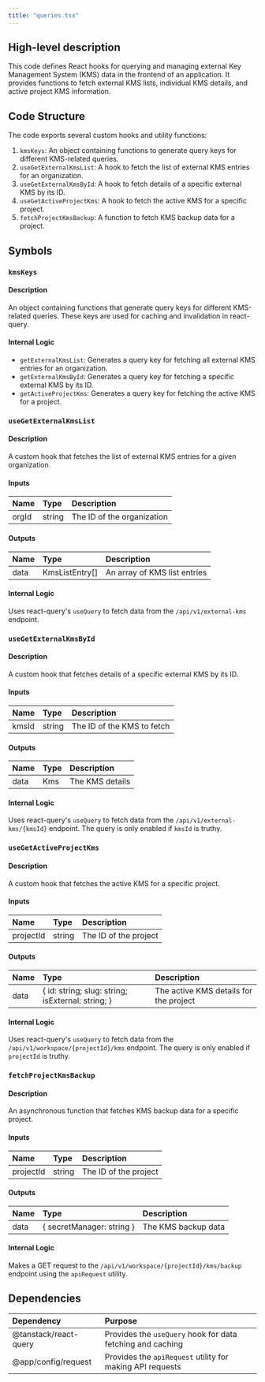 ```yaml
---
title: "queries.tsx"
---
```


## High-level description
This code defines React hooks for querying and managing external Key Management System (KMS) data in the frontend of an application. It provides functions to fetch external KMS lists, individual KMS details, and active project KMS information.

## Code Structure
The code exports several custom hooks and utility functions:
1. `kmsKeys`: An object containing functions to generate query keys for different KMS-related queries.
2. `useGetExternalKmsList`: A hook to fetch the list of external KMS entries for an organization.
3. `useGetExternalKmsById`: A hook to fetch details of a specific external KMS by its ID.
4. `useGetActiveProjectKms`: A hook to fetch the active KMS for a specific project.
5. `fetchProjectKmsBackup`: A function to fetch KMS backup data for a project.

## Symbols

### `kmsKeys`
#### Description
An object containing functions that generate query keys for different KMS-related queries. These keys are used for caching and invalidation in react-query.

#### Internal Logic
- `getExternalKmsList`: Generates a query key for fetching all external KMS entries for an organization.
- `getExternalKmsById`: Generates a query key for fetching a specific external KMS by its ID.
- `getActiveProjectKms`: Generates a query key for fetching the active KMS for a project.

### `useGetExternalKmsList`
#### Description
A custom hook that fetches the list of external KMS entries for a given organization.

#### Inputs
| Name | Type | Description |
|:-----|:-----|:------------|
| orgId | string | The ID of the organization |

#### Outputs
| Name | Type | Description |
|:-----|:-----|:------------|
| data | KmsListEntry[] | An array of KMS list entries |

#### Internal Logic
Uses react-query's `useQuery` to fetch data from the `/api/v1/external-kms` endpoint.

### `useGetExternalKmsById`
#### Description
A custom hook that fetches details of a specific external KMS by its ID.

#### Inputs
| Name | Type | Description |
|:-----|:-----|:------------|
| kmsId | string | The ID of the KMS to fetch |

#### Outputs
| Name | Type | Description |
|:-----|:-----|:------------|
| data | Kms | The KMS details |

#### Internal Logic
Uses react-query's `useQuery` to fetch data from the `/api/v1/external-kms/{kmsId}` endpoint. The query is only enabled if `kmsId` is truthy.

### `useGetActiveProjectKms`
#### Description
A custom hook that fetches the active KMS for a specific project.

#### Inputs
| Name | Type | Description |
|:-----|:-----|:------------|
| projectId | string | The ID of the project |

#### Outputs
| Name | Type | Description |
|:-----|:-----|:------------|
| data | { id: string; slug: string; isExternal: string; } | The active KMS details for the project |

#### Internal Logic
Uses react-query's `useQuery` to fetch data from the `/api/v1/workspace/{projectId}/kms` endpoint. The query is only enabled if `projectId` is truthy.

### `fetchProjectKmsBackup`
#### Description
An asynchronous function that fetches KMS backup data for a specific project.

#### Inputs
| Name | Type | Description |
|:-----|:-----|:------------|
| projectId | string | The ID of the project |

#### Outputs
| Name | Type | Description |
|:-----|:-----|:------------|
| data | { secretManager: string } | The KMS backup data |

#### Internal Logic
Makes a GET request to the `/api/v1/workspace/{projectId}/kms/backup` endpoint using the `apiRequest` utility.

## Dependencies
| Dependency | Purpose |
|:-----------|:--------|
| @tanstack/react-query | Provides the `useQuery` hook for data fetching and caching |
| @app/config/request | Provides the `apiRequest` utility for making API requests |